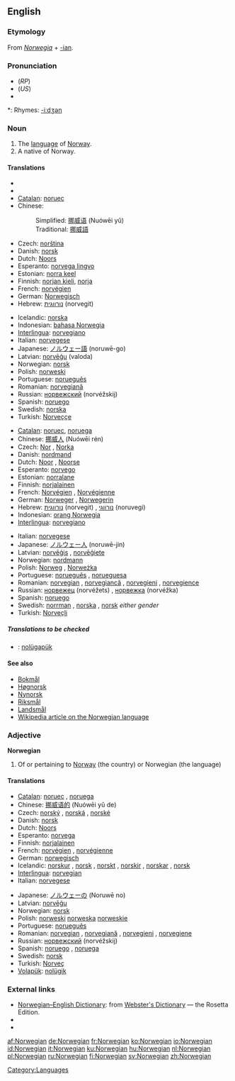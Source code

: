 {{interwiktionary|code=no}}
==English==
{{wikipedia}}

===Etymology===
From {{ML.}} ''[[Norwegia]]'' + [[-ian]].

===Pronunciation===
* (''RP'') {{IPA|/nɔːˈwiː.dʒən/}}
* (''US'') {{IPA|/nɔːrˈwiː.dʒən/}}
* {{audio|en-us-Norwegian.ogg|Audio (US)}}

*: Rhymes: [[Rhymes:English:-iːdʒən|-iːdʒən]]

===Noun===
{{en-noun}}

# The [[language]] of [[Norway]].
# A native of Norway.

====Translations====
{{trans-top|language of Norway}}
* {{trreq|Arabic}}
* {{trreq|Armenian}}
* [[Catalan]]: [[noruec]] {{m}}
* Chinese:
*: Simplified: [[挪威语]] (Nuówēi yǔ)
*: Traditional: [[挪威語]]
* Czech: [[norština]] {{f}}
* Danish: [[norsk]]
* Dutch: [[Noors]] {{n}}
* Esperanto: [[norvega lingvo]]
* Estonian: [[norra keel]]
* Finnish: [[norjan kieli]], [[norja]]
* French: [[norvégien]] {{m}}
* German: [[Norwegisch]] {{n}}
* Hebrew: [[נורווגית]] (norvegit) {{f}}
{{trans-mid}}
* Icelandic: [[norska]]
* Indonesian: [[bahasa Norwegia]]
* [[Interlingua]]: [[norvegiano]]
* Italian: [[norvegese]] {{m}}
* Japanese: [[ノルウェー語]] (noruwē-go)
* Latvian: [[norvēģu]] (valoda)
* Norwegian: [[norsk]]
* Polish: [[norweski]] {{m}}
* Portuguese: [[norueguês]] {{m}}
* Romanian: [[norvegiană]] {{f}}
* Russian: [[норвежский]] (norvéžskij)
* Spanish: [[noruego]] {{m}}
* Swedish: [[norska]] {{c}}
* Turkish: [[Norveççe]]
{{trans-bottom}}

{{trans-top|native of Norway}}
* [[Catalan]]: [[noruec]], {{m}}[[noruega]] {{f}}
* Chinese: [[挪威人]] (Nuówēi rén)
* Czech: [[Nor]] {{m}}, [[Norka]] {{f}}
* Danish: [[nordmand]]
* Dutch: [[Noor]] {{m}}, [[Noorse]] {{f}}
* Esperanto: [[norvego]]
* Estonian: [[norralane]]
* Finnish: [[norjalainen]]
* French: [[Norvégien]] {{m}}, [[Norvégienne]] {{f}}
* German: [[Norweger]] {{m}}, [[Norwegerin]] {{f}}
* Hebrew: [[נורווגית]] (norvegit) {{f}}, [[נורווגי]] (noruvegi) {{m}}
* Indonesian: [[orang Norwegia]]
* [[Interlingua]]: [[norvegiano]]
{{trans-mid}}
* Italian: [[norvegese]] {{m|f}}
* Japanese: [[ノルウェー人]] (noruwē-jin)
* Latvian: [[norvēģis]] {{m}}, [[norvēģiete]] {{f}}
* Norwegian: [[nordmann]] {{m}}
* Polish: [[Norweg]] {{m}}, [[Norweżka]] {{f}}
* Portuguese: [[norueguês]] {{m}}, [[norueguesa]] {{f}}
* Romanian: [[norvegian]] {{m}}, [[norvegiancă]] {{f}}, [[norvegieni]] {{p}}, [[norvegience]] {{f|p}}
* Russian: [[норвежец]] (norvéžets) {{m}}, [[норвежка]] (norvéžka) {{f}}
* Spanish: [[noruego]] {{m}}
* Swedish: [[norrman]] {{m}}, [[norska]] {{f}}, [[norsk]] ''either gender''
* Turkish: [[Norveçli]]
{{trans-bottom}}

=====Translations to be checked=====
{{checktrans}}
* {{ttbc|Volapük}}: [[nolügapük]]

====See also====
* [[Bokmål]]
* [[Høgnorsk]]
* [[Nynorsk]]
* [[Riksmål]]
* [[Landsmål]]
* [[w:Norwegian language|Wikipedia article on the Norwegian language]]

===Adjective===
'''Norwegian'''

# Of or pertaining to [[Norway]] (the country) or Norwegian (the language)

====Translations====
{{top}}
* [[Catalan]]: [[noruec]] {{m}}, [[noruega]] {{f}}
* Chinese: [[挪威语的]] (Nuówēi yǔ de)
* Czech: [[norský]] {{m}}, [[norská]] {{f}}, [[norské]] {{n}}
* Danish: [[norsk]]
* Dutch: [[Noors]]
* Esperanto: [[norvega]]
* Finnish: [[norjalainen]]
* French: [[norvégien]] {{m}}, [[norvégienne]] {{f}}
* German: [[norwegisch]]
* Icelandic: [[norskur]] {{m}}, [[norsk]] {{f}}, [[norskt]] {{n}}, [[norskir]] {{p}},  [[norskar]] {{f|p}}, [[norsk]] {{n|p}}
* [[Interlingua]]: [[norvegian]]
* Italian: [[norvegese]] {{m|f}}
{{mid}}
* Japanese: [[ノルウェー]]の (Noruwē no)
* Latvian: [[norvēģu]]
* Norwegian: [[norsk]]
* Polish: [[norweski]] {{m}} [[norweska]] {{f}} [[norweskie]] {{n}}
* Portuguese: [[norueguês]]
* Romanian: [[norvegian]] {{m}}, [[norvegiană]] {{f}}, [[norvegieni]] {{p}}, [[norvegiene]] {{f|p}}
* Russian: [[норвежский]] (norvéžskij)
* Spanish: [[noruego]] {{m}}, [[noruega]] {{f}}
* Swedish: [[norsk]]
* Turkish: [[Norveç]]
* [[Volapük]]: [[nolügik]]
{{bottom}}

===External links===
* [http://www.websters-online-dictionary.org/definition/Norwegian-english/ Norwegian–English Dictionary]: from [http://www.websters-online-dictionary.org/ Webster's Dictionary] — the Rosetta Edition.
* {{ethnologue|lang=Bokmål|code=nob}}
* {{ethnologue|lang=Nynorsk|code=nno}}

[[Category:Languages]]

[[af:Norwegian]]
[[de:Norwegian]]
[[fr:Norwegian]]
[[ko:Norwegian]]
[[io:Norwegian]]
[[id:Norwegian]]
[[it:Norwegian]]
[[ku:Norwegian]]
[[hu:Norwegian]]
[[nl:Norwegian]]
[[pl:Norwegian]]
[[ru:Norwegian]]
[[fi:Norwegian]]
[[sv:Norwegian]]
[[zh:Norwegian]]